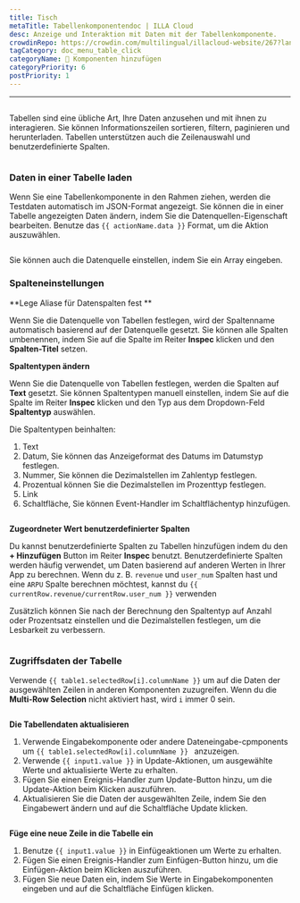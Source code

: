 ```yaml
---
title: Tisch
metaTitle: Tabellenkomponentendoc | ILLA Cloud
desc: Anzeige und Interaktion mit Daten mit der Tabellenkomponente.
crowdinRepo: https://crowdin.com/multilingual/illacloud-website/267?languages=de&filter=basic&value=0
tagCategory: doc_menu_table_click
categoryName: 🧬 Komponenten hinzufügen
categoryPriority: 6
postPriority: 1
---
```


* * *

## <h2 hidden>Tabelle</h2>

Tabellen sind eine übliche Art, Ihre Daten anzusehen und mit ihnen zu interagieren. Sie können Informationszeilen sortieren, filtern, paginieren und herunterladen. Tabellen unterstützen auch die Zeilenauswahl und benutzerdefinierte Spalten.

<img
  src='https://cdn.illacloud.com/official-website/img/docs/assemble/table.png'
  alt=""
/>

### Daten in einer Tabelle laden

Wenn Sie eine Tabellenkomponente in den Rahmen ziehen, werden die Testdaten automatisch im JSON-Format angezeigt. Sie können die in einer Tabelle angezeigten Daten ändern, indem Sie die Datenquellen-Eigenschaft bearbeiten. Benutze das `{{ actionName.data }}` Format, um die Aktion auszuwählen.

<img
  src='https://cdn.illacloud.com/official-website/img/docs/assemble/table1.png'
  alt=""
/>

Sie können auch die Datenquelle einstellen, indem Sie ein Array eingeben.

### Spalteneinstellungen

**Lege Aliase für Datenspalten fest **

Wenn Sie die Datenquelle von Tabellen festlegen, wird der Spaltenname automatisch basierend auf der Datenquelle gesetzt. Sie können alle Spalten umbenennen, indem Sie auf die Spalte im Reiter **Inspec** klicken und den **Spalten-Titel** setzen.

**Spaltentypen ändern**

Wenn Sie die Datenquelle von Tabellen festlegen, werden die Spalten auf **Text** gesetzt. Sie können Spaltentypen manuell einstellen, indem Sie auf die Spalte im Reiter **Inspec** klicken und den Typ aus dem Dropdown-Feld **Spaltentyp** auswählen.

Die Spaltentypen beinhalten:

1.  Text
2.  Datum, Sie können das Anzeigeformat des Datums im Datumstyp festlegen.
3.  Nummer, Sie können die Dezimalstellen im Zahlentyp festlegen.
4.  Prozentual können Sie die Dezimalstellen im Prozenttyp festlegen.
5.  Link
6.  Schaltfläche, Sie können Event-Handler im Schaltflächentyp hinzufügen.

<img
  src='https://cdn.illacloud.com/official-website/img/docs/assemble/table2.png'
  alt=""
/>

**Zugeordneter Wert benutzerdefinierter Spalten**

Du kannst benutzerdefinierte Spalten zu Tabellen hinzufügen indem du den **+ Hinzufügen** Button im Reiter **Inspec** benutzt. Benutzerdefinierte Spalten werden häufig verwendet, um Daten basierend auf anderen Werten in Ihrer App zu berechnen. Wenn du z. B. `revenue` und `user_num` Spalten hast und eine `ARPU` Spalte berechnen möchtest, kannst du `{{ currentRow.revenue/currentRow.user_num }}` verwenden

Zusätzlich können Sie nach der Berechnung den Spaltentyp auf Anzahl oder Prozentsatz einstellen und die Dezimalstellen festlegen, um die Lesbarkeit zu verbessern.

<img
  src='https://cdn.illacloud.com/official-website/img/docs/assemble/table3.png'
  alt=""
/>

### Zugriffsdaten der Tabelle

Verwende `{{ table1.selectedRow[i].columnName }}` um auf die Daten der ausgewählten Zeilen in anderen Komponenten zuzugreifen. Wenn du die **Multi-Row Selection** nicht aktiviert hast, wird `i` immer 0 sein.

<img
  src='https://cdn.illacloud.com/official-website/img/docs/assemble/table4.png'
  alt=""
/>

**Die Tabellendaten aktualisieren**

1.  Verwende Eingabekomponente oder andere Dateneingabe-cpmponents um `{{ table1.selectedRow[i].columnName }} ` anzuzeigen.
2.  Verwende `{{ input1.value }}` in Update-Aktionen, um ausgewählte Werte und aktualisierte Werte zu erhalten.
3.  Fügen Sie einen Ereignis-Handler zum Update-Button hinzu, um die Update-Aktion beim Klicken auszuführen.
4.  Aktualisieren Sie die Daten der ausgewählten Zeile, indem Sie den Eingabewert ändern und auf die Schaltfläche Update klicken.

<img
  src='https://cdn.illacloud.com/official-website/img/docs/assemble/table5.png'
  alt=""
/>

**Füge eine neue Zeile in die Tabelle ein**

1.  Benutze `{{ input1.value }}` in Einfügeaktionen um Werte zu erhalten.
2.  Fügen Sie einen Ereignis-Handler zum Einfügen-Button hinzu, um die Einfügen-Aktion beim Klicken auszuführen.
3.  Fügen Sie neue Daten ein, indem Sie Werte in Eingabekomponenten eingeben und auf die Schaltfläche Einfügen klicken.

<img
  src='https://cdn.illacloud.com/official-website/img/docs/assemble/table6.png'
  alt=""
/>
